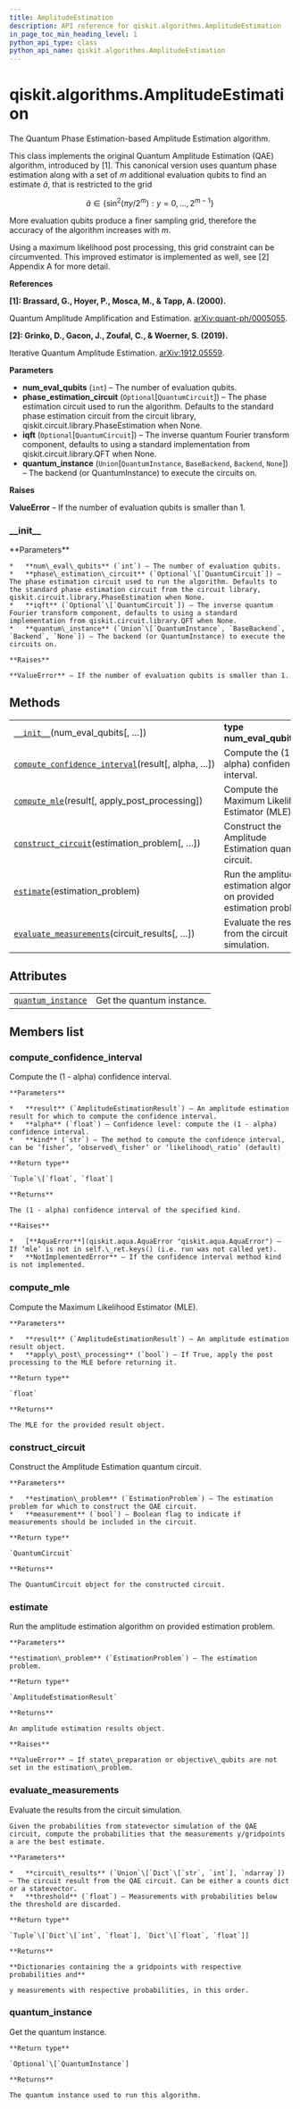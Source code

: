 ```yaml
---
title: AmplitudeEstimation
description: API reference for qiskit.algorithms.AmplitudeEstimation
in_page_toc_min_heading_level: 1
python_api_type: class
python_api_name: qiskit.algorithms.AmplitudeEstimation
---
```


# qiskit.algorithms.AmplitudeEstimation

<Class id="qiskit.algorithms.AmplitudeEstimation" isDedicatedPage={true} github="https://github.com/qiskit/qiskit/tree/stable/0.17/qiskit/algorithms/amplitude_estimators/ae.py" signature="AmplitudeEstimation(num_eval_qubits, phase_estimation_circuit=None, iqft=None, quantum_instance=None)" modifiers="class">
  The Quantum Phase Estimation-based Amplitude Estimation algorithm.

  This class implements the original Quantum Amplitude Estimation (QAE) algorithm, introduced by \[1]. This canonical version uses quantum phase estimation along with a set of $m$ additional evaluation qubits to find an estimate $\tilde{a}$, that is restricted to the grid

$$
\tilde{a} \in \{\sin^2(\pi  y / 2^m) : y = 0, ..., 2^{m-1}\}
$$

  More evaluation qubits produce a finer sampling grid, therefore the accuracy of the algorithm increases with $m$.

  Using a maximum likelihood post processing, this grid constraint can be circumvented. This improved estimator is implemented as well, see \[2] Appendix A for more detail.

  **References**

  **\[1]: Brassard, G., Hoyer, P., Mosca, M., & Tapp, A. (2000).**

  Quantum Amplitude Amplification and Estimation. [arXiv:quant-ph/0005055](http://arxiv.org/abs/quant-ph/0005055).

  **\[2]: Grinko, D., Gacon, J., Zoufal, C., & Woerner, S. (2019).**

  Iterative Quantum Amplitude Estimation. [arXiv:1912.05559](https://arxiv.org/abs/1912.05559).

  **Parameters**

  *   **num\_eval\_qubits** (`int`) – The number of evaluation qubits.
  *   **phase\_estimation\_circuit** (`Optional`\[`QuantumCircuit`]) – The phase estimation circuit used to run the algorithm. Defaults to the standard phase estimation circuit from the circuit library, qiskit.circuit.library.PhaseEstimation when None.
  *   **iqft** (`Optional`\[`QuantumCircuit`]) – The inverse quantum Fourier transform component, defaults to using a standard implementation from qiskit.circuit.library.QFT when None.
  *   **quantum\_instance** (`Union`\[`QuantumInstance`, `BaseBackend`, `Backend`, `None`]) – The backend (or QuantumInstance) to execute the circuits on.

  **Raises**

  **ValueError** – If the number of evaluation qubits is smaller than 1.

  ### \_\_init\_\_

  <Function id="qiskit.algorithms.AmplitudeEstimation.__init__" signature="__init__(num_eval_qubits, phase_estimation_circuit=None, iqft=None, quantum_instance=None)">
    **Parameters**

    *   **num\_eval\_qubits** (`int`) – The number of evaluation qubits.
    *   **phase\_estimation\_circuit** (`Optional`\[`QuantumCircuit`]) – The phase estimation circuit used to run the algorithm. Defaults to the standard phase estimation circuit from the circuit library, qiskit.circuit.library.PhaseEstimation when None.
    *   **iqft** (`Optional`\[`QuantumCircuit`]) – The inverse quantum Fourier transform component, defaults to using a standard implementation from qiskit.circuit.library.QFT when None.
    *   **quantum\_instance** (`Union`\[`QuantumInstance`, `BaseBackend`, `Backend`, `None`]) – The backend (or QuantumInstance) to execute the circuits on.

    **Raises**

    **ValueError** – If the number of evaluation qubits is smaller than 1.
  </Function>

  ## Methods

  |                                                                                                                                                                                              |                                                                        |
  | -------------------------------------------------------------------------------------------------------------------------------------------------------------------------------------------- | ---------------------------------------------------------------------- |
  | [`__init__`](#qiskit.algorithms.AmplitudeEstimation.__init__ "qiskit.algorithms.AmplitudeEstimation.__init__")(num\_eval\_qubits\[, …])                                                      | **type num\_eval\_qubits**`int`                                        |
  | [`compute_confidence_interval`](#qiskit.algorithms.AmplitudeEstimation.compute_confidence_interval "qiskit.algorithms.AmplitudeEstimation.compute_confidence_interval")(result\[, alpha, …]) | Compute the (1 - alpha) confidence interval.                           |
  | [`compute_mle`](#qiskit.algorithms.AmplitudeEstimation.compute_mle "qiskit.algorithms.AmplitudeEstimation.compute_mle")(result\[, apply\_post\_processing])                                  | Compute the Maximum Likelihood Estimator (MLE).                        |
  | [`construct_circuit`](#qiskit.algorithms.AmplitudeEstimation.construct_circuit "qiskit.algorithms.AmplitudeEstimation.construct_circuit")(estimation\_problem\[, …])                         | Construct the Amplitude Estimation quantum circuit.                    |
  | [`estimate`](#qiskit.algorithms.AmplitudeEstimation.estimate "qiskit.algorithms.AmplitudeEstimation.estimate")(estimation\_problem)                                                          | Run the amplitude estimation algorithm on provided estimation problem. |
  | [`evaluate_measurements`](#qiskit.algorithms.AmplitudeEstimation.evaluate_measurements "qiskit.algorithms.AmplitudeEstimation.evaluate_measurements")(circuit\_results\[, …])                | Evaluate the results from the circuit simulation.                      |

  ## Attributes

  |                                                                                                                                        |                           |
  | -------------------------------------------------------------------------------------------------------------------------------------- | ------------------------- |
  | [`quantum_instance`](#qiskit.algorithms.AmplitudeEstimation.quantum_instance "qiskit.algorithms.AmplitudeEstimation.quantum_instance") | Get the quantum instance. |

  ## Members list

  ### compute\_confidence\_interval

  <Function id="qiskit.algorithms.AmplitudeEstimation.compute_confidence_interval" signature="compute_confidence_interval(result, alpha=0.05, kind='likelihood_ratio')" modifiers="static">
    Compute the (1 - alpha) confidence interval.

    **Parameters**

    *   **result** (`AmplitudeEstimationResult`) – An amplitude estimation result for which to compute the confidence interval.
    *   **alpha** (`float`) – Confidence level: compute the (1 - alpha) confidence interval.
    *   **kind** (`str`) – The method to compute the confidence interval, can be ‘fisher’, ‘observed\_fisher’ or ‘likelihood\_ratio’ (default)

    **Return type**

    `Tuple`\[`float`, `float`]

    **Returns**

    The (1 - alpha) confidence interval of the specified kind.

    **Raises**

    *   [**AquaError**](qiskit.aqua.AquaError "qiskit.aqua.AquaError") – If ‘mle’ is not in self.\_ret.keys() (i.e. run was not called yet).
    *   **NotImplementedError** – If the confidence interval method kind is not implemented.
  </Function>

  ### compute\_mle

  <Function id="qiskit.algorithms.AmplitudeEstimation.compute_mle" signature="compute_mle(result, apply_post_processing=False)" modifiers="static">
    Compute the Maximum Likelihood Estimator (MLE).

    **Parameters**

    *   **result** (`AmplitudeEstimationResult`) – An amplitude estimation result object.
    *   **apply\_post\_processing** (`bool`) – If True, apply the post processing to the MLE before returning it.

    **Return type**

    `float`

    **Returns**

    The MLE for the provided result object.
  </Function>

  ### construct\_circuit

  <Function id="qiskit.algorithms.AmplitudeEstimation.construct_circuit" signature="construct_circuit(estimation_problem, measurement=False)">
    Construct the Amplitude Estimation quantum circuit.

    **Parameters**

    *   **estimation\_problem** (`EstimationProblem`) – The estimation problem for which to construct the QAE circuit.
    *   **measurement** (`bool`) – Boolean flag to indicate if measurements should be included in the circuit.

    **Return type**

    `QuantumCircuit`

    **Returns**

    The QuantumCircuit object for the constructed circuit.
  </Function>

  ### estimate

  <Function id="qiskit.algorithms.AmplitudeEstimation.estimate" signature="estimate(estimation_problem)">
    Run the amplitude estimation algorithm on provided estimation problem.

    **Parameters**

    **estimation\_problem** (`EstimationProblem`) – The estimation problem.

    **Return type**

    `AmplitudeEstimationResult`

    **Returns**

    An amplitude estimation results object.

    **Raises**

    **ValueError** – If state\_preparation or objective\_qubits are not set in the estimation\_problem.
  </Function>

  ### evaluate\_measurements

  <Function id="qiskit.algorithms.AmplitudeEstimation.evaluate_measurements" signature="evaluate_measurements(circuit_results, threshold=1e-06)">
    Evaluate the results from the circuit simulation.

    Given the probabilities from statevector simulation of the QAE circuit, compute the probabilities that the measurements y/gridpoints a are the best estimate.

    **Parameters**

    *   **circuit\_results** (`Union`\[`Dict`\[`str`, `int`], `ndarray`]) – The circuit result from the QAE circuit. Can be either a counts dict or a statevector.
    *   **threshold** (`float`) – Measurements with probabilities below the threshold are discarded.

    **Return type**

    `Tuple`\[`Dict`\[`int`, `float`], `Dict`\[`float`, `float`]]

    **Returns**

    **Dictionaries containing the a gridpoints with respective probabilities and**

    y measurements with respective probabilities, in this order.
  </Function>

  ### quantum\_instance

  <Attribute id="qiskit.algorithms.AmplitudeEstimation.quantum_instance">
    Get the quantum instance.

    **Return type**

    `Optional`\[`QuantumInstance`]

    **Returns**

    The quantum instance used to run this algorithm.
  </Attribute>
</Class>

